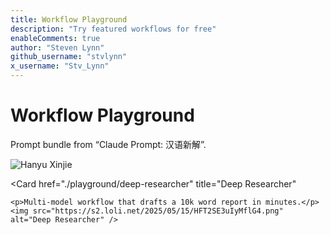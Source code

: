 ```yaml
---
title: Workflow Playground
description: "Try featured workflows for free"
enableComments: true
author: "Steven Lynn"
github_username: "stvlynn"
x_username: "Stv_Lynn"
---
```


# Workflow Playground

<Cards>
  <Card 
    href="./playground/hanyuxinjie" 
    title="New Takes on Chinese"
  >
    <p>Prompt bundle from “Claude Prompt: 汉语新解”.</p>
    <img src="https://s2.loli.net/2025/05/15/HFT2SE3uIyMflG4.png" alt="Hanyu Xinjie" />
  </Card>
  
  <Card 
    href="./playground/deep-researcher" 
    title="Deep Researcher"
  >
    <p>Multi-model workflow that drafts a 10k word report in minutes.</p>
    <img src="https://s2.loli.net/2025/05/15/HFT2SE3uIyMflG4.png" alt="Deep Researcher" />
  </Card>
</Cards>
